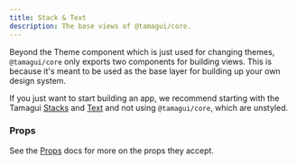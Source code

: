 ```yaml
---
title: Stack & Text
description: The base views of @tamagui/core.
---
```


Beyond the Theme component which is just used for changing themes, `@tamagui/core` only exports two components for building views. This is because it's meant to be used as the base layer for building up your own design system.

If you just want to start building an app, we recommend starting with the Tamagui [Stacks](/docs/components/stacks) and [Text](/docs/components/text) and not using `@tamagui/core`, which are unstyled.

### Props

See the [Props](/docs/intro/props) docs for more on the props they accept.
